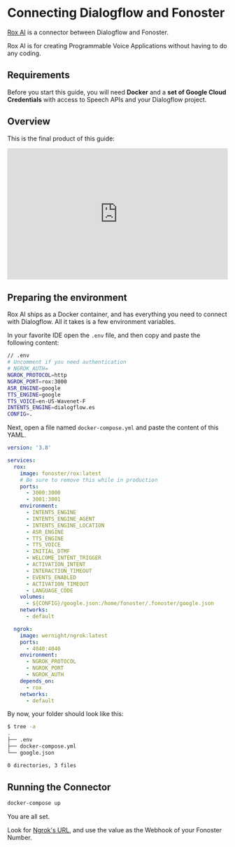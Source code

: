 # Connecting Dialogflow and Fonoster

[Rox AI](https://github.com/fonoster/rox) is a connector between Dialogflow and Fonoster. 

Rox AI is for creating Programmable Voice Applications without having to do any coding.

## Requirements

Before you start this guide, you will need **Docker** and a **set of Google Cloud Credentials** with access to Speech APIs and your Dialogflow project.

## Overview

This is the final product of this guide:

<iframe width="100%" height="300px" src="https://www.youtube.com/embed/41Rx8KPb5GU" title="YouTube video player" frameborder="0" allow="accelerometer; autoplay; clipboard-write; encrypted-media; gyroscope; picture-in-picture" allowfullscreen></iframe>

## Preparing the environment

Rox AI ships as a Docker container, and has everything you need to connect with Dialogflow. All it takes is a few environment variables. 

In your favorite IDE open the `.env` file, and then copy and paste the following content:

```bash
// .env
# Uncomment if you need authentication
# NGROK_AUTH=
NGROK_PROTOCOL=http
NGROK_PORT=rox:3000
ASR_ENGINE=google
TTS_ENGINE=google
TTS_VOICE=en-US-Wavenet-F
INTENTS_ENGINE=dialogflow.es
CONFIG=.
```

Next, open a file named `docker-compose.yml` and paste the content of this YAML.

```yml
version: '3.8'

services:
  rox:
    image: fonoster/rox:latest
    # Be sure to remove this while in production 
    ports:
      - 3000:3000
      - 3001:3001
    environment:
      - INTENTS_ENGINE
      - INTENTS_ENGINE_AGENT
      - INTENTS_ENGINE_LOCATION
      - ASR_ENGINE
      - TTS_ENGINE
      - TTS_VOICE
      - INITIAL_DTMF
      - WELCOME_INTENT_TRIGGER
      - ACTIVATION_INTENT
      - INTERACTION_TIMEOUT
      - EVENTS_ENABLED
      - ACTIVATION_TIMEOUT
      - LANGUAGE_CODE  
    volumes:
      - ${CONFIG}/google.json:/home/fonoster/.fonoster/google.json
    networks:
      - default

  ngrok:
    image: wernight/ngrok:latest
    ports:
      - 4040:4040
    environment:
      - NGROK_PROTOCOL
      - NGROK_PORT
      - NGROK_AUTH
    depends_on:
      - rox
    networks:
      - default
```

By now, your folder should look like this:

```bash
$ tree -a
.
├── .env
├── docker-compose.yml
└── google.json

0 directories, 3 files
```

## Running the Connector

```bash
docker-compose up
```

You are all set.

Look for [Ngrok's URL](http://localhost:4040/inspect/http), and use the value as the Webhook of your Fonoster Number.
